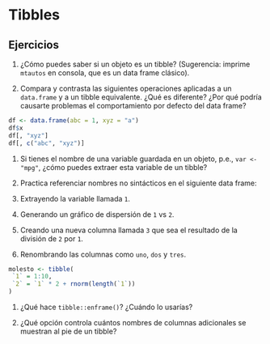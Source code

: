 # Tibbles


## Ejercicios


1. ¿Cómo puedes saber si un objeto es un tibble? (Sugerencia: imprime `mtautos` en consola, que es un data frame clásico).

1. Compara y contrasta las siguientes operaciones aplicadas a un `data.frame` y a un tibble equivalente. ¿Qué es diferente? ¿Por qué podría causarte problemas el comportamiento por defecto del data frame?

 ```r
df <- data.frame(abc = 1, xyz = "a")
df$x
df[, "xyz"]
df[, c("abc", "xyz")]
 ```

1. Si tienes el nombre de una variable guardada en un objeto, p.e., `var <- "mpg"`, ¿cómo puedes extraer esta variable de un tibble?

1. Practica referenciar nombres no sintácticos en el siguiente data frame:

 1. Extrayendo la variable llamada `1`.

 1. Generando un gráfico de dispersión de `1` vs `2`.

 1. Creando una nueva columna llamada `3` que sea el resultado de la división de `2` por `1`.

 1. Renombrando las columnas como `uno`, `dos` y `tres`.

 ```r
molesto <- tibble(
  `1` = 1:10,
  `2` = `1` * 2 + rnorm(length(`1`))
)
 ```

1. ¿Qué hace `tibble::enframe()`? ¿Cuándo lo usarías?

1. ¿Qué opción controla cuántos nombres de columnas adicionales se muestran al pie de un tibble?
